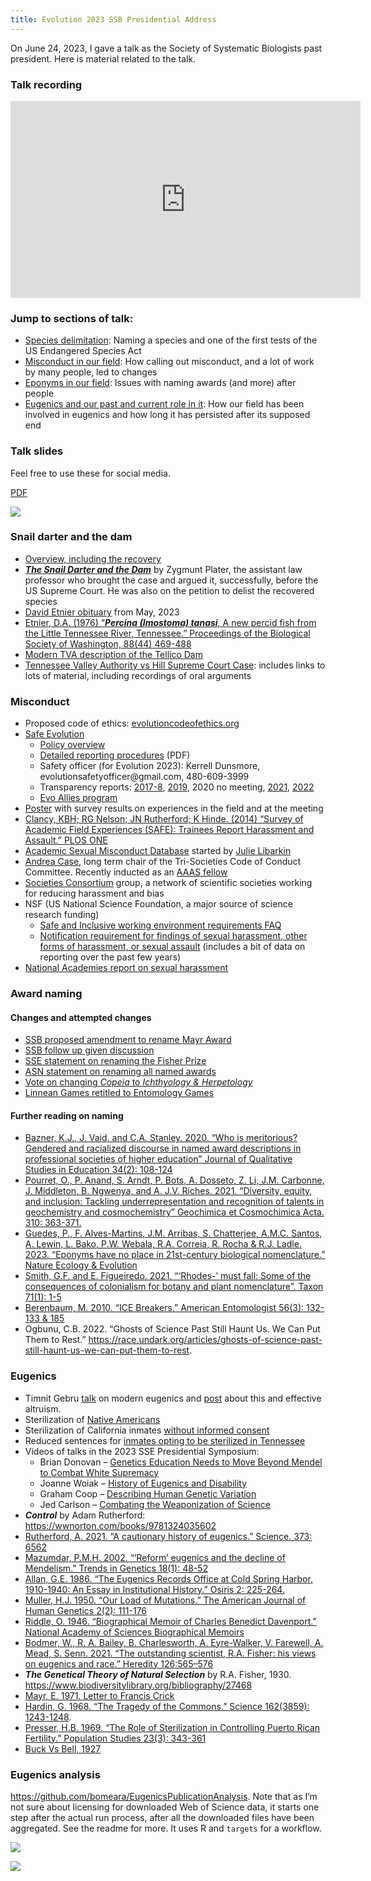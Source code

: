 ```yaml
---
title: Evolution 2023 SSB Presidential Address
---
```


On June 24, 2023, I gave a talk as the Society of Systematic Biologists past president. Here is material related to the talk. 

### Talk recording

<iframe width="560" height="315" src="https://www.youtube.com/embed/2lbfjtOVntA?start=533" title="YouTube video player" frameborder="0" allow="accelerometer; autoplay; clipboard-write; encrypted-media; gyroscope; picture-in-picture; web-share" allowfullscreen></iframe>

### Jump to sections of talk:

* [Species delimitation](https://youtu.be/2lbfjtOVntA?si=m5AJqdKN8qpSfOcv&t=578): Naming a species and one of the first tests of the US Endangered Species Act
* [Misconduct in our field](https://youtu.be/2lbfjtOVntA?si=TFu8H-1W_kFiQ0Hl&t=1000): How calling out misconduct, and a lot of work by many people, led to changes
* [Eponyms in our field](https://youtu.be/2lbfjtOVntA?si=cubXiMqz0qWFTn5g&t=1883): Issues with naming awards (and more) after people
* [Eugenics and our past and current role in it](https://youtu.be/2lbfjtOVntA?si=fe1U_V8XokdHO1Zl&t=2253): How our field has been involved in eugenics and how long it has persisted after its supposed end

### Talk slides

Feel free to use these for social media.

[PDF](2023_SSB_Presidential_Address.pdf)

![](2023_SSB_Presidential_Address.gif){fig-alt="All the slides as a gif"}

### Snail darter and the dam

* [Overview, including the recovery](https://www.npr.org/2022/10/04/1126825745/snail-darter-endangered-species-list)
* [***The Snail Darter and the Dam***](https://yalebooks.yale.edu/book/9780300209419/the-snail-darter-and-the-dam/) by Zygmunt Plater, the assistant law professor who brought the case and argued it, successfully, before the US Supreme Court. He was also on the petition to delist the recovered species
* [David Etnier obituary](https://www.knoxnews.com/obituaries/kns058203) from May, 2023
* [Etnier, D.A. (1976) "***Percina (Imostoma) tanasi***, A new percid fish from the Little Tennessee River, Tennessee." Proceedings of the Biological Society of Washington, 88(44) 469-488](https://ia800205.us.archive.org/4/items/biostor-82093/biostor-82093.pdf)
* [Modern TVA description of the Tellico Dam](https://www.tva.com/about-tva/our-history/built-for-the-people/telling-the-story-of-tellico-it-s-complicated)
* [Tennessee Valley Authority vs Hill Supreme Court Case](https://www.oyez.org/cases/1977/76-1701): includes links to lots of material, including recordings of oral arguments


### Misconduct

* Proposed code of ethics: [evolutioncodeofethics.org](https://www.evolutioncodeofethics.org/)
* [Safe Evolution](https://www.evolutionmeetings.org/safe-evolution.html)
  * [Policy overview](https://www.evolutionmeetings.org/policies.html)
  * [Detailed reporting procedures](https://www.evolutionmeetings.org/uploads/4/8/8/0/48804503/reporting.pdf) (PDF)
  * Safety officer (for Evolution 2023): Kerrell Dunsmore, evolutionsafetyofficer@gmail.com, 480-609-3999
  * Transparency reports: [2017-8](https://www.evolutionmeetings.org/uploads/4/8/8/0/48804503/transparency_report.pdf), [2019](https://www.evolutionmeetings.org/uploads/4/8/8/0/48804503/transparency_report__2019.pdf), 2020 no meeting, [2021](https://www.evolutionmeetings.org/uploads/4/8/8/0/48804503/code_of_conduct_evolution_2021_transparency_report.pdf), [2022](https://www.evolutionmeetings.org/uploads/4/8/8/0/48804503/transparency_report_2022.pdf)
  * [Evo Allies program](https://www.evolutionsociety.org/news/display/2019/4/16/new-program-for-the-evolution-meetings-evo-allies/)
* [Poster](https://figshare.com/articles/poster/Unwelcome_behaviors_at_the_Evolution_meetings_Survey_results/8311595) with survey results on experiences in the field and at the meeting
* [Clancy, KBH; RG Nelson; JN Rutherford; K Hinde. (2014) "Survey of Academic Field Experiences (SAFE): Trainees Report Harassment and Assault." PLOS ONE](https://doi.org/10.1371/journal.pone.0102172)
* [Academic Sexual Misconduct Database](https://academic-sexual-misconduct-database.org/) started by [Julie Libarkin](https://geocognitionresearchlaboratory.com/personnel-in-the-grl/julie-libarkin/)
* [Andrea Case](https://andrealcase.weebly.com/), long term chair of the Tri-Societies Code of Conduct Committee. Recently inducted as an [AAAS fellow](https://msutoday.msu.edu/news/2023/msu-researchers-honored-achievements-science-society)
* [Societies Consortium](https://societiesconsortium.com/) group, a network of scientific societies working for reducing harassment and bias
* NSF (US National Science Foundation, a major source of science research funding)
  * [Safe and Inclusive working environment requirements FAQ](https://www.nsf.gov/pubs/2023/nsf23071/nsf23071.pdf)
  * [Notification requirement for findings of sexual harassment, other forms of harassment, or sexual assault](https://www.nsf.gov/od/oecr/term_and_condition.jsp) (includes a bit of data on reporting over the past few years)
* [National Academies report on sexual harassment](https://www.nationalacademies.org/our-work/sexual-harassment-in-academia)

### Award naming

#### Changes and attempted changes

* [SSB proposed amendment to rename Mayr Award](https://www.systbio.org/award-naming.html)
* [SSB follow up given discussion](https://www.systbio.org/award-naming-discussion.html)
* [SSE statement on renaming the Fisher Prize](https://www.evolutionsociety.org/news/display/2020/6/12/renaming-the-r-a-fisher-prize/)
* [ASN statement on renaming all named awards](https://amnat.org/announcements/named-awards.html)
* [Vote on changing *Copeia* to *Ichthyology & Herpetology*](http://www.ichthyologyandherpetology.org/blog/2020/6/29/motion-to-change-the-name-of-the-asih-journal)
* [Linnean Games retitled to Entomology Games](https://www.entsoc.org/entomological-society-america-renames-student-quiz-competition)

#### Further reading on naming

* [Bazner, K.J., J. Vaid, and C.A. Stanley. 2020. “Who is meritorious? Gendered and racialized discourse in named award descriptions in professional societies of higher education” Journal of Qualitative Studies in Education 34(2): 108-124](https://doi.org/10.1080/09518398.2020.1735559)
* [Pourret, O., P. Anand, S. Arndt, P. Bots, A. Dosseto, Z. Li, J.M. Carbonne, J. Middleton, B. Ngwenya, and A. J.V. Riches. 2021. “Diversity, equity, and inclusion: Tackling underrepresentation and recognition of talents in geochemistry and cosmochemistry” Geochimica et Cosmochimica Acta. 310: 363-371.](https://doi.org/10.1080/09518398.2020.1735559)
* [Guedes, P., F. Alves-Martins, J.M. Arribas, S. Chatterjee, A.M.C. Santos, A. Lewin, L. Bako, P.W. Webala, R.A. Correia, R. Rocha & R.J. Ladle. 2023. "Eponyms have no place in 21st-century biological nomenclature." Nature Ecology & Evolution](https://doi.org/10.1038/s41559-023-02022-y)
* [Smith, G.F. and E. Figueiredo. 2021. "'Rhodes-' must fall: Some of the consequences of colonialism for botany and plant nomenclature". Taxon 71(1): 1-5](https://doi.org/10.1002/tax.12598)
* [Berenbaum, M. 2010. "ICE Breakers." American Entomologist 56(3): 132-133 & 185](https://academic.oup.com/ae/article-pdf/56/3/132/18751595/ae56-0132.pdf)
* Ogbunu, C.B. 2022. "Ghosts of Science Past Still Haunt Us. We Can Put Them to Rest." <https://race.undark.org/articles/ghosts-of-science-past-still-haunt-us-we-can-put-them-to-rest>. 

### Eugenics 

* Timnit Gebru [talk](https://www.youtube.com/watch?v=P7XT4TWLzJw&ab_channel=NicolasPapernot) on modern eugenics and [post](https://www.linkedin.com/posts/timnit-gebru-7b3b407_effective-altruism-has-a-hostile-culture-activity-7029238726010552320-sYdU/?originalSubdomain=re) about this and effective altruism.
* Sterilization of [Native Americans](https://time.com/5737080/native-american-sterilization-history/)
* Sterilization of California inmates [without informed consent](https://revealnews.org/article/female-prison-inmates-sterilized-illegally-california-audit-confirms/)
* Reduced sentences for [inmates opting to be sterilized in Tennessee](https://www.washingtonpost.com/news/morning-mix/wp/2017/11/21/tenn-judge-reprimanded-for-offering-reduced-jail-time-in-exchange-for-sterilization/)
* Videos of talks in the 2023 SSE Presidential Symposium:
  * Brian Donovan – [Genetics Education Needs to Move Beyond Mendel to Combat White Supremacy](https://www.youtube.com/watch?v=fogrREQxAX4&list=PLnl_pi1g6UveUBQ63SaajGgRfEHsHkz7c&index=2&t=0s)
  * Joanne Woiak – [History of Eugenics and Disability](https://www.youtube.com/watch?v=fogrREQxAX4&list=PLnl_pi1g6UveUBQ63SaajGgRfEHsHkz7c&index=2&t=1818s)
  * Graham Coop – [Describing Human Genetic Variation](https://www.youtube.com/watch?v=fogrREQxAX4&list=PLnl_pi1g6UveUBQ63SaajGgRfEHsHkz7c&index=2&t=3670s)
  * Jed Carlson – [Combating the Weaponization of Science](https://www.youtube.com/watch?v=fogrREQxAX4&list=PLnl_pi1g6UveUBQ63SaajGgRfEHsHkz7c&index=2&t=5490s)
* ***Control*** by Adam Rutherford: <https://wwnorton.com/books/9781324035602>
* [Rutherford, A. 2021. "A cautionary history of eugenics." Science. 373: 6562](https://www.science.org/doi/10.1126/science.abm4415)
* [Mazumdar, P.M.H. 2002. "'Reform' eugenics and the decline of Mendelism." Trends in Genetics 18(1): 48-52](https://doi.org/10.1016/s0168-9525(01)02551-3)
* [Allan, G.E. 1986. "The Eugenics Records Office at Cold Spring Harbor, 1910-1940: An Essay in Institutional History." Osiris 2: 225-264.](https://www.jstor.org/stable/301835)
* [Muller, H.J. 1950. "Our Load of Mutations." The American Journal of Human Genetics 2(2): 111-176](https://www.ncbi.nlm.nih.gov/pmc/articles/PMC1716299/)
* [Riddle, O. 1946. "Biographical Memoir of Charles Benedict Davenport." National Academy of Sciences Biographical Memoirs](http://www.nasonline.org/publications/biographical-memoirs/memoir-pdfs/davenport-charles.pdf)
* [Bodmer, W.,  R. A. Bailey, B. Charlesworth,  A. Eyre-Walker, V. Farewell, A. Mead, S. Senn. 2021. "The outstanding scientist, R.A. Fisher: his views on eugenics and race." Heredity 126:565–576](https://doi.org/10.1038/s41437-020-00394-6)
* ***The Genetical Theory of Natural Selection*** by R.A. Fisher, 1930. <https://www.biodiversitylibrary.org/bibliography/27468>
* [Mayr, E. 1971. Letter to Francis Crick](https://collections.nlm.nih.gov/catalog/nlm:nlmuid-101584582X183-doc)
* [Hardin, G. 1968. "The Tragedy of the Commons." Science 162(3859): 1243-1248](https://www.jstor.org/stable/1724745).
* [Presser, H.B. 1969. "The Role of Sterilization in Controlling Puerto Rican Fertility." Population Studies 23(3): 343-361](https://www.jstor.org/stable/2172875)
* [Buck Vs Bell, 1927](https://www.oyez.org/cases/1900-1940/274us200)


### Eugenics analysis

<https://github.com/bomeara/EugenicsPublicationAnalysis>. Note that as I'm not sure about licensing for downloaded Web of Science data, it starts one step after the actual run process, after all the downloaded files have been aggregated. See the readme for more. It uses R and `targets` for a workflow.

![](network.gif){fig-alt="Coauthorship network over time"}

![](waffle_grid.gif){fig-alt="Authors publishing in both journals"}


